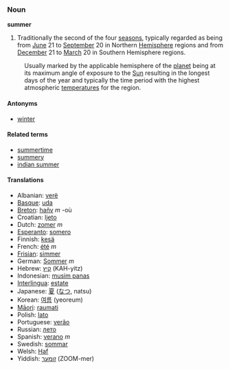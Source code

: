 ===Noun===
'''summer'''

# Traditionally the second of the four [[season]]s, typically regarded as being from [[June]] 21 to [[September]] 20 in Northern [[Hemisphere]] regions and from [[December]] 21 to [[March]] 20 in Southern Hemisphere regions.
:Usually marked by the applicable hemisphere of the [[planet]] being at its maximum angle of exposure to the [[Sun]] resulting in the longest days of the year and  typically the time period with the highest atmospheric [[temperature]]s for the region. 

====Antonyms====
*[[winter]]

====Related terms====
*[[summertime]]
*[[summery]]
*[[indian summer]]

==== Translations ====
*Albanian: [[verë]]
*[[Basque]]: [[uda]]
*[[Breton]]: [[hañv]] ''m'' -où
*Croatian: [[ljeto]]
*Dutch: [[zomer]] ''m''
*[[Esperanto]]: [[somero]]
*Finnish: [[kesä]]
*French: [[été]] ''m''
*[[Frisian]]: [[simmer]]
*German: [[Sommer]] ''m''
*Hebrew: [[קיץ]] (KAH-yitz)
*Indonesian: [[musim panas]]
*[[Interlingua]]: [[estate]]
*Japanese: [[夏]] ([[なつ]], natsu)
*Korean: [[여름]] (yeoreum)
*[[Māori]]: [[raumati]]
*Polish: [[lato]]
*Portuguese: [[verão]]
*Russian: [[лето]]
*Spanish: [[verano]] ''m''
*Swedish: [[sommar]]
*Welsh: [[Haf]]
*Yiddish: [[זומער]] (ZOOM-mer)